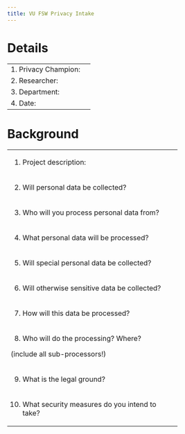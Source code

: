 ---
title: VU FSW Privacy Intake
---

# Details

--------------------	-----------------------------------------------
1. Privacy Champion:                                                  
2. Researcher:                                                         
3. Department: 
4. Date:
--------------------	-----------------------------------------------

# Background

+---------------------------------------------------+---+
| 1. Project description:                           |   |
+---------------------------------------------------+---+
| 2. Will personal data be collected?               |   |
+---------------------------------------------------+---+
| 3. Who will you process personal data from?       |   |
+---------------------------------------------------+---+
| 4. What personal data will be processed?          |   |
+---------------------------------------------------+---+
| 5. Will special personal data be collected?       |   |
+---------------------------------------------------+---+
| 6. Will otherwise sensitive data be collected?    |   |
+---------------------------------------------------+---+
| 7. How will this data be processed?               |   |
+---------------------------------------------------+---+
| 8. Who will do the processing? Where?             |   |
|                                                   |   |
| (include all sub-processors!)                     |   |
+---------------------------------------------------+---+
| 9. What is the legal ground?                      |   |
+---------------------------------------------------+---+
| 10. What security measures do you intend to take? |   |
+---------------------------------------------------+---+

